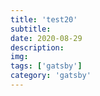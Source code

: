---
title: 'test20'
subtitle: 
date: 2020-08-29
description: 
img: 
tags: ['gatsby']
category: 'gatsby'
---

<lorem />